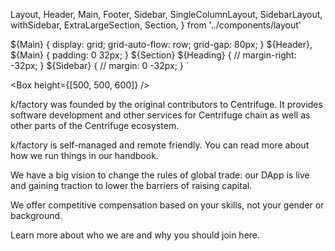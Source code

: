  Layout,
  Header,
  Main,
  Footer,
  Sidebar,
  SingleColumnLayout,
  SidebarLayout,
  withSidebar,
  ExtraLargeSection,
  Section,
} from '../components/layout'

  ${Main} {
    display: grid;
    grid-auto-flow: row;
    grid-gap: 80px;
  }
  ${Header}, ${Main} {
    padding: 0 32px;
  }
  ${Section} ${Heading} {
    // margin-right: -32px;
  }
  ${Sidebar} {
    // margin: 0 -32px;
  }
`

<!-- Hero -->

<Box height={[500, 500, 600]} />

<!-- Section -->

<Section variant="xlarge" label="About">

k/factory was founded by the original contributors to Centrifuge. It provides software development and other services for Centrifuge chain as well as other parts of the Centrifuge ecosystem.

</Section>

<!-- Section -->

<Section variant="xlarge" label="Work with us" marginBottom="40px">

k/factory is self-managed and remote friendly. You can read more about how we run things in our handbook.

We have a big vision to change the rules of global trade: our DApp is live and gaining traction to lower the barriers of raising capital.

We offer competitive compensation based on your skills, not your gender or background.

Learn more about who we are and why you should join here.

</Section>
